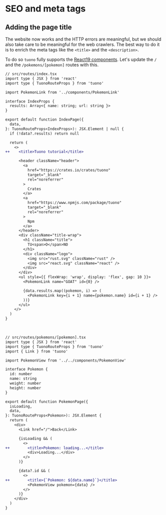
<MetaTags
  title="Tuono - SEO and meta tags"
  canonical="https://tuono.dev/documentation/tutorial/seo"
  description="Learn how to handle meaningful meta tags for your Tuono project"
/>

# SEO and meta tags

## Adding the page title

The website now works and the HTTP errors are meaningful, but we should also take care to be meaningful
for the web crawlers. The best way to do it is to enrich the meta tags like the `<title>` and the
`<description>`.

To do so `tuono` fully supports the [React19 components](https://react.dev/reference/react-dom/components/title). Let's update the `/` and the
`/pokemons/[pokemon]` routes with this.

```diff
// src/routes/index.tsx
import type { JSX } from 'react'
import type { TuonoRouteProps } from 'tuono'

import PokemonLink from '../components/PokemonLink'

interface IndexProps {
  results: Array<{ name: string; url: string }>
}

export default function IndexPage({
  data,
}: TuonoRouteProps<IndexProps>): JSX.Element | null {
  if (!data?.results) return null

  return (
    <>
++    <title>Tuono tutorial</title>

      <header className="header">
        <a
          href="https://crates.io/crates/tuono"
          target="_blank"
          rel="noreferrer"
        >
          Crates
        </a>
        <a
          href="https://www.npmjs.com/package/tuono"
          target="_blank"
          rel="noreferrer"
        >
          Npm
        </a>
      </header>
      <div className="title-wrap">
        <h1 className="title">
          TU<span>O</span>NO
        </h1>
        <div className="logo">
          <img src="rust.svg" className="rust" />
          <img src="react.svg" className="react" />
        </div>
      </div>
      <ul style={{ flexWrap: 'wrap', display: 'flex', gap: 10 }}>
        <PokemonLink name="GOAT" id={0} />

        {data.results.map((pokemon, i) => (
          <PokemonLink key={i + 1} name={pokemon.name} id={i + 1} />
        ))}
      </ul>
    </>
  )
}
```

<br />

```diff
// src/routes/pokemons/[pokemon].tsx
import type { JSX } from 'react'
import type { TuonoRouteProps } from 'tuono'
import { Link } from 'tuono'

import PokemonView from '../../components/PokemonView'

interface Pokemon {
  id: number
  name: string
  weight: number
  height: number
}

export default function PokemonPage({
  isLoading,
  data,
}: TuonoRouteProps<Pokemon>): JSX.Element {
  return (
    <div>
      <Link href="/">Back</Link>

      {isLoading && (
        <>
++        <title>Pokemon: loading...</title>
          <div>Loading...</div>
        </>
      )}

      {data?.id && (
        <>
++        <title>{`Pokemon: ${data.name}`}</title>
          <PokemonView pokemon={data} />
        </>
      )}
    </div>
  )
}

```
